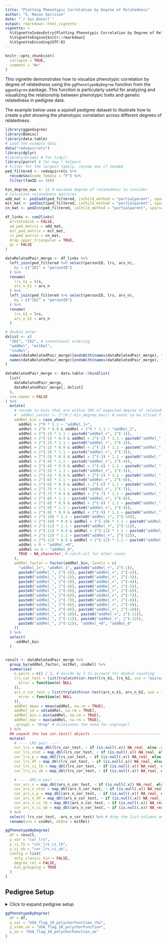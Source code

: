 ```yaml
---
title: "Plotting Phenotypic Correlation by Degree of Relatedness"
author: "S. Mason Garrison"
date: "`r Sys.Date()`"
output: rmarkdown::html_vignette
vignette: >
  %\VignetteIndexEntry{Plotting Phenotypic Correlation by Degree of Relatedness}
  %\VignetteEngine{knitr::rmarkdown}
  %\VignetteEncoding{UTF-8}
---
```


```r
knitr::opts_chunk$set(
  collapse = TRUE,
  comment = "#>"
)
```

This vignette demonstrates how to visualize phenotypic correlation by degree of relatedness using the `ggPhenotypeByDegree` function from the `ggpedigree` package. This function is particularly useful for analyzing and visualizing the relationship between phenotypic traits and genetic relatedness in pedigree data.

The example below uses a squirell pedigree dataset to illustrate how to create a plot showing the phenotypic correlation across different degrees of relatedness.

```r
library(ggpedigree)
library(BGmisc)
library(data.table)
# Load the example data
data("redsquirrels")
library(dplyr)
#library(broom) # for tidy()
library(purrr) # for map_* helpers
# Filter for the largest family, recode sex if needed
ped_filtered <- redsquirrels %>%
  recodeSex(code_female = "F") %>%
  filter(famID == 160)

kin_degree_max <- 12 # maximum degree of relatedness to consider
# Calculate relatedness matrices
add_mat <- ped2add(ped_filtered, isChild_method = "partialparent", sparse = TRUE)
mit_mat <- ped2mit(ped_filtered, isChild_method = "partialparent", sparse = TRUE)
cn_mat <- ped2cn(ped_filtered, isChild_method = "partialparent", sparse = TRUE)

df_links <- com2links(
  writetodisk = FALSE,
  ad_ped_matrix = add_mat,
  mit_ped_matrix = mit_mat,
  cn_ped_matrix = cn_mat,
  drop_upper_triangular = TRUE,
  gc = FALSE
)

dataRelatedPair_merge <- df_links %>%
  left_join(ped_filtered %>% select(personID, lrs, ars_n),
    by = c("ID1" = "personID")
  ) %>%
  rename(
    lrs_k1 = lrs,
    ars_n_k1 = ars_n
  ) %>%
  left_join(ped_filtered %>% select(personID, lrs, ars_n),
    by = c("ID2" = "personID")
  ) %>%
  rename(
    lrs_k2 = lrs,
    ars_n_k2 = ars_n
  )

# double enter
dxlist <- c(
  "ID1", "ID2", # intentional ordering
  "addRel", "mitRel",
  "cnuRel",
  names(dataRelatedPair_merge)[endsWith(names(dataRelatedPair_merge), "_k2")],
  names(dataRelatedPair_merge)[endsWith(names(dataRelatedPair_merge), "_k1")]
)

dataRelatedPair_merge <- data.table::rbindlist(
  list(
    dataRelatedPair_merge,
    dataRelatedPair_merge[, dxlist]
  ),
  use.names = FALSE
) %>%
  mutate(
    # recode to bins that are within 10% of expected degree of relatedness cousins within 10% for .125 so .125+-.125*10 = .1125 and .125 + .125*10 = .1375, and 2^4 etc
    #  addRel_center <- 2^(0:(-kin_degree_max)) # needs to be sliced first with range
    addRel_bin = case_when(
      addRel > 2^0 * 1.1 ~ "addRel_1+",
      addRel > 2^0 * 0.9 & addRel < 2^0 * 1.1 ~ "addRel_1",
      addRel > 2^(-1) * 1.1 ~ paste0("addRel_+", 2^(-1)),
      addRel > 2^(-1) * 0.9 & addRel < 2^(-1) * 1.1 ~ paste0("addRel_", 2^(-1)),
      addRel > 2^(-2) * 1.1 ~ paste0("addRel_+", 2^(-2)),
      addRel > 2^(-2) * 0.9 & addRel < 2^(-2) * 1.1 ~ paste0("addRel_", 2^(-2)),
      addRel > 2^(-3) * 1.1 ~ paste0("addRel_+", 2^(-3)),
      addRel > 2^(-3) * 0.9 & addRel < 2^(-3) * 1.1 ~ paste0("addRel_", 2^(-3)),
      addRel > 2^(-4) * 1.1 ~ paste0("addRel_+", 2^(-4)),
      addRel > 2^(-4) * 0.9 & addRel < 2^(-4) * 1.1 ~ paste0("addRel_", 2^(-4)),
      addRel > 2^(-5) * 1.1 ~ paste0("addRel_+", 2^(-5)),
      addRel > 2^(-5) * 0.9 & addRel < 2^(-5) * 1.1 ~ paste0("addRel_", 2^(-5)),
      addRel > 2^(-6) * 1.1 ~ paste0("addRel_+", 2^(-6)),
      addRel > 2^(-6) * 0.9 & addRel < 2^(-6) * 1.1 ~ paste0("addRel_", 2^(-6)),
      addRel > 2^(-7) * 1.1 ~ paste0("addRel_+", 2^(-7)),
      addRel > 2^(-7) * 0.9 & addRel < 2^(-7) * 1.1 ~ paste0("addRel_", 2^(-7)),
      addRel > 2^(-8) * 1.1 ~ paste0("addRel_+", 2^(-8)),
      addRel > 2^(-8) * 0.9 & addRel < 2^(-8) * 1.1 ~ paste0("addRel_", 2^(-8)),
      addRel > 2^(-9) * 1.1 ~ paste0("addRel_+", 2^(-9)),
      addRel > 2^(-9) * 0.9 & addRel < 2^(-9) * 1.1 ~ paste0("addRel_", 2^(-9)),
      addRel > 2^(-10) * 1.1 ~ paste0("addRel_+", 2^(-10)),
      addRel > 2^(-10) * 0.9 & addRel < 2^(-10) * 1.1 ~ paste0("addRel_", 2^(-10)),
      addRel > 2^(-11) * 1.1 ~ paste0("addRel_+", 2^(-11)),
      addRel > 2^(-11) * 0.9 & addRel < 2^(-11) * 1.1 ~ paste0("addRel_", 2^(-11)),
      addRel > 2^(-12) * 1.1 ~ paste0("addRel_+", 2^(-12)),
      addRel > 2^(-12) * 0.9 & addRel < 2^(-12) * 1.1 ~ paste0("addRel_", 2^(-12)),
      addRel > 0 ~ "addRel_+0",
      addRel == 0 ~ "addRel_0",
      TRUE ~ NA_character_ # catch-all for other cases
    ),
    addRel_factor = factor(addRel_bin, levels = c(
      "addRel_1+", "addRel_1", paste0("addRel_+", 2^(-1)),
      paste0("addRel_", 2^(-1)), paste0("addRel_+", 2^(-2)),
      paste0("addRel_", 2^(-2)), paste0("addRel_+", 2^(-3)),
      paste0("addRel_", 2^(-3)), paste0("addRel_+", 2^(-4)),
      paste0("addRel_", 2^(-4)), paste0("addRel_+", 2^(-5)),
      paste0("addRel_", 2^(-5)), paste0("addRel_+", 2^(-6)),
      paste0("addRel_", 2^(-6)), paste0("addRel_+", 2^(-7)),
      paste0("addRel_", 2^(-7)), paste0("addRel_+", 2^(-8)),
      paste0("addRel_", 2^(-8)), paste0("addRel_+", 2^(-9)),
      paste0("addRel_", 2^(-9)), paste0("addRel_+", 2^(-10)),
      paste0("addRel_", 2^(-10)), paste0("addRel_+", 2^(-11)),
      paste0("addRel_", 2^(-11)), paste0("addRel_+", 2^(-12)),
      paste0("addRel_", 2^(-12)), "addRel_+0", "addRel_0"
    ))
  ) %>%
  select(
    -addRel_bin
  )


result <- dataRelatedPair_merge %>%
  group_by(addRel_factor, mitRel, cnuRel) %>%
  summarise(
    n_pairs = n() / 2, # divide by 2 to account for double counting
    lrs_cor_test = list(tryCatch(cor.test(lrs_k1, lrs_k2, use = "pairwise.complete.obs"),
      error = function(e) NULL
    )),
    ars_n_cor_test = list(tryCatch(cor.test(ars_n_k1, ars_n_k2, use = "pairwise.complete.obs"),
      error = function(e) NULL
    )),
    addRel_mean = mean(addRel, na.rm = TRUE),
    addRel_sd = sd(addRel, na.rm = TRUE),
    addRel_min = min(addRel, na.rm = TRUE),
    addRel_max = max(addRel, na.rm = TRUE),
    .groups = "drop" # eliminates the need for ungroup()
  ) %>%
  ## unpack the two cor.test() objects -------------------------------
  mutate(
    # ---- LRS pair ----
    cor_lrs = map_dbl(lrs_cor_test, ~ if (is.null(.x)) NA_real_ else .x$estimate),
    cor_lrs_stat = map_dbl(lrs_cor_test, ~ if (is.null(.x)) NA_real_ else .x$statistic),
    cor_lrs_p = map_dbl(lrs_cor_test, ~ if (is.null(.x)) NA_real_ else .x$p.value),
    cor_lrs_df = map_dbl(lrs_cor_test, ~ if (is.null(.x)) NA_real_ else .x$parameter),
    cor_lrs_ci_lb = map_dbl(lrs_cor_test, ~ if (is.null(.x)) NA_real_ else .x$conf.int[1]),
    cor_lrs_ci_ub = map_dbl(lrs_cor_test, ~ if (is.null(.x)) NA_real_ else .x$conf.int[2]),

    # ---- ARS‑n pair ----
    cor_ars_n = map_dbl(ars_n_cor_test, ~ if (is.null(.x)) NA_real_ else .x$estimate),
    cor_ars_n_stat = map_dbl(ars_n_cor_test, ~ if (is.null(.x)) NA_real_ else .x$statistic),
    cor_ars_n_p = map_dbl(ars_n_cor_test, ~ if (is.null(.x)) NA_real_ else .x$p.value),
    cor_ars_n_df = map_dbl(ars_n_cor_test, ~ if (is.null(.x)) NA_real_ else .x$parameter),
    cor_ars_n_ci_lb = map_dbl(ars_n_cor_test, ~ if (is.null(.x)) NA_real_ else .x$conf.int[1]),
    cor_ars_n_ci_ub = map_dbl(ars_n_cor_test, ~ if (is.null(.x)) NA_real_ else .x$conf.int[2])
  ) %>%
  select(-lrs_cor_test, -ars_n_cor_test) %>% # drop the list‑columns once unpacked
  rename(cnu = cnuRel, mtdna = mitRel)
```

```r
ggPhenotypeByDegree(
  df = result,
  y_var = "cor_lrs",
  y_ci_lb = "cor_lrs_ci_lb",
  y_ci_ub = "cor_lrs_ci_ub",
  config = list(
    only_classic_kin = FALSE,
    degree_rel = FALSE,
    kin_grouping = TRUE
  )
)
```

## Pedigree Setup

<details>
<summary>Click to expand pedigree setup</summary>

```r
library(tibble)
library(dplyr)
library(ggpedigree)
df <- pedigree_df <- tribble(
  ~n_pairs,
  ~addRel_min,
  ~addRel_max,
  ~addRel_emp_min,
  ~addRel_emp_mean,
  ~addRel_emp_median,
  ~addRel_emp_max,
  ~mtdna,
  ~cnu,
  ~age_k1_meanFunction,
  ~male_k1_meanFunction,
  ~same_matID_meanFunction,
  ~same_patID_meanFunction,
  ~USA_flag_10_k1_meanFunction,
  ~USA_flag_10_polychorFunction_rho,
  ~USA_flag_10_polychorFunction_se,
  ~USA_flag_10_polychorFunction_chisq,
  ~USA_flag_10_polychorFunction_df,
  ~USA_flag_10_ml_polychorFunction,
  3617250, 0.225, 0.275, 0.2255859375, 0.247734086859983, 0.25, 0.27490234375, 1, 0, 59.2335021779651, 0.480619365892598, NA, NA, 0.249700992238048, 0.04517140756813, 0.000691314990032303, 0.00000799819827079773, 0, 0.0451713825840523,
  4983424, 0.225, 0.275, 0.2255859375, 0.247985118108249, 0.25, 0.27490234375, 0, 0, 60.2924621468198, 0.54683237363258, NA, NA, 0.247046760504304, 0.0409988164718674, 0.000599673001112523, 0.00000799819827079773, 0, 0.040998793040341,
  120024, 0.275, 0.45, 0.359375, 0.42720031928978, 0.4375, 0.44921875, 1, 1, 55.3786442198885, 0.519857671410953, NA, NA, 0.208202301154754, 0.169242204331722, 0.00393269696620211, 0.00000814738450571895, 0, 0.169234306738862,
  137947, 0.275, 0.45, 0.275146484375, 0.336850848231778, 0.34375, 0.447265625, 1, 0, 58.7404851093794, 0.436444779593302, NA, NA, 0.230130064360623, 0.0979941906533943, 0.00359788288853913, 0.00000800052657723427, 0, 0.0979945954952227,
  108989, 0.275, 0.45, 0.275390625, 0.328092281014401, 0.3125, 0.4453125, 0, 0, 60.2531852003308, 0.619355993501189, NA, NA, 0.233078768161892, 0.0774003012451702, 0.00404657995476565, 0.00000800139969214797, 0, 0.0774005589379321,
  1668205, 0.45, 0.55, 0.4501953125, 0.495319721631096, 0.4990234375, 0.549560546875, 1, 1, 57.9295757847709, 0.522333747318167, NA, NA, 0.257514897453126, 0.160645710133276, 0.000975187176863543, 0.0000904696062207222, 0, 0.16065612400207,
  729441, 0.45, 0.55, 0.451171875, 0.496536543871464, 0.5, 0.5498046875, 1, 0, 66.1279781018233, 0.275059425002599, NA, NA, 0.265100488202374, 0.150191012774079, 0.00152996759330951, 0.00000815372914075851, 0, 0.150193105587773,
  747643, 0.45, 0.55, 0.451171875, 0.49663045074013, 0.5, 0.5478515625, 0, 0, 65.9430606759445, 0.749751203807075, NA, NA, 0.262018010446397, 0.114532502819044, 0.00154238295730097, 0.00000800378620624542, 0, 0.114533380385551,
  44787, 0.55, 0.9, 0.55029296875, 0.724711065168643, 0.75, 0.8984375, 1, 1, 63.4350717031309, 0.520855662736692, NA, NA, 0.232835687466476, 0.9999, Inf, 29160.6932985728, 0, 0.952963916809192,
  4639, 0.55, 0.9, 0.55029296875, 0.569994330072125, 0.5625, 0.75, 1, 0, 62.3524143288736, 0.366174409830764, NA, NA, 0.231225722917566, 0.12373864513677, 0.0194548428304584, 0.00000800392444944009, 0, 0.123740641721645,
  2744, 0.55, 0.9, 0.55078125, 0.566952741528391, 0.5625, 0.75, 0, 0, 62.2241888686131, 0.758432087511395, NA, NA, 0.228467153284672, 0.123400997830296, 0.0254117516477019, 0.00000801651367510203, 0, 0.123405021390264,
  1018929, 0.9, 1.1, 0.90234375, 0.994306976854356, 1, 1.09375, 1, 1, 61.9059012997516, 0.523600756854653, NA, NA, 0.254706541475618, 0.9999, Inf, 12530.2189094715, 0, 0.9999,
  352, 1.1, 1.5, 1.1005859375, 1.12844427065416, 1.125, 1.25, 1, 1, 47.7579829059829, 0.545454545454545, NA, NA, 0.153846153846154, 0.9999, Inf, 3.76616019073219, 0, 0.9999
)
```

</details>

```r
ggPhenotypeByDegree(
  df = df,
  y_var = "USA_flag_10_polychorFunction_rho",
  y_stem_se = "USA_flag_10_polychorFunction",
  y_se = "USA_flag_10_polychorFunction_se"
)
```
